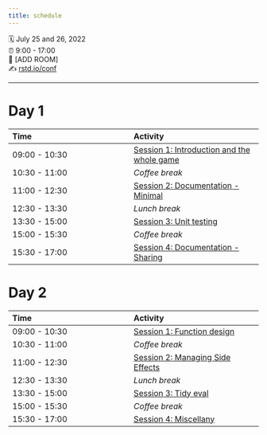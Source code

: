 ```yaml
---
title: schedule
---
```


🗓 July 25 and 26, 2022\
⏰ 9:00 - 17:00\
🏨 \[ADD ROOM\]\
✍️ [rstd.io/conf](http://rstd.io/conf)

------------------------------------------------------------------------

# Day 1

| Time          | Activity                                                                                 |
|:----------------------------------|:------------------------------------|
| 09:00 - 10:30 | [Session 1: Introduction and the whole game](materials/day-1-session-1-introduction.qmd) |
| 10:30 - 11:00 | *Coffee break*                                                                           |
| 11:00 - 12:30 | [Session 2: Documentation - Minimal](materials/day-1-session-2-doc-minimal.qmd)          |
| 12:30 - 13:30 | *Lunch break*                                                                            |
| 13:30 - 15:00 | [Session 3: Unit testing](materials/day-1-session-3-testing.qmd)                         |
| 15:00 - 15:30 | *Coffee break*                                                                           |
| 15:30 - 17:00 | [Session 4: Documentation - Sharing](day-1-session-4-doc-sharing.qmd)                                                   |

# Day 2

| Time          | Activity                                                                       |
|:----------------------------------|:------------------------------------|
| 09:00 - 10:30 | [Session 1: Function design](materials/day-2-session-1-design.qmd)             |
| 10:30 - 11:00 | *Coffee break*                                                                 |
| 11:00 - 12:30 | [Session 2: Managing Side Effects](materials/day-2-session-2-side-effects.qmd) |
| 12:30 - 13:30 | *Lunch break*                                                                  |
| 13:30 - 15:00 | [Session 3: Tidy eval](materials/day-2-session-3-tidy-eval.qmd)                |
| 15:00 - 15:30 | *Coffee break*                                                                 |
| 15:30 - 17:00 | [Session 4: Miscellany](materials/day-2-session-4-miscellany.qmd)              |
